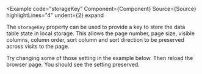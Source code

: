 
<Example
  code="storageKey"
  Component={Component}
  Source={Source}
  highlightLines="4"
  undent={2}
  expand
>
  The `storageKey` property can be used to provide a key to store the data
  table state in local storage.  This allows the page number, page size,
  visible columns, column order, sort column and sort direction to be
  preserved across visits to the page.

  Try changing some of those setting in the example below.  Then reload the
  browser page.  You should see the setting preserved.
</Example>
